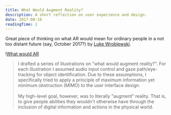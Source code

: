 ```yaml
---
title: What Would Augment Reality?
description: A short reflection on user experience and design.
date: 2017-08-16
readingTime: 1
---
```


Great piece of thinking on what AR would mean for ordinary people in a not too distant future (say, October 2017?) by <a href="https://www.lukew.com/ff/entry.asp?1974">Luke Wroblewski</a>.

!<a href="/images/articles/ww_augmentreality1_2x.png">What would AR</a>

>I drafted a series of illustrations on "what would augment reality?". For each illustration I assumed audio input control and gaze path/eye-tracking for object identification. Due to these assumptions, I specifically tried to apply a principle of maximum information yet minimum obstruction (MIMO) to the user interface design.
<br /><br />
My high-level goal, however, was to literally "augment" reality. That is, to give people abilities they wouldn't otherwise have through the inclusion of digital information and actions in the physical world.
